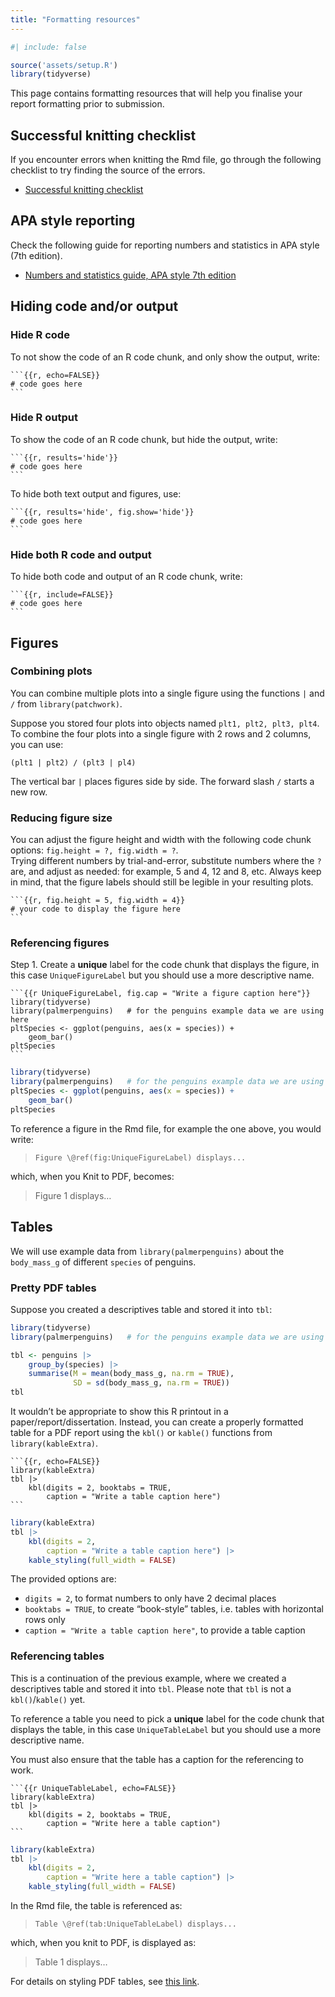 ```yaml
---
title: "Formatting resources"
---
```



```r
#| include: false

source('assets/setup.R')
library(tidyverse)
```


This page contains formatting resources that will help you finalise your report formatting prior to submission.



## Successful knitting checklist

If you encounter errors when knitting the Rmd file, go through the following checklist to try finding the source of the errors.

- [Successful knitting checklist](https://uoepsy.github.io/dapr1/2425/useful_files/checklist_knitting.pdf)



## APA style reporting

Check the following guide for reporting numbers and statistics in APA style (7th edition).

- [Numbers and statistics guide, APA style 7th edition](https://apastyle.apa.org/instructional-aids/numbers-statistics-guide.pdf)



## Hiding code and/or output

:::{.panel-tabset}
### Hide R code

To not show the code of an R code chunk, and only show the output, write:

````
```{{r, echo=FALSE}}
# code goes here
```
````

### Hide R output

To show the code of an R code chunk, but hide the output, write:

````
```{{r, results='hide'}}
# code goes here
```
````

To hide both text output and figures, use:

````
```{{r, results='hide', fig.show='hide'}}
# code goes here
```
````

### Hide both R code and output

To hide both code and output of an R code chunk, write:

````
```{{r, include=FALSE}}
# code goes here
```
````
:::



## Figures


### Combining plots

You can combine multiple plots into a single figure using the functions `|` and `/` from `library(patchwork)`.

Suppose you stored four plots into objects named `plt1, plt2, plt3, plt4`. To combine the four plots into a single figure with 2 rows and 2 columns, you can use:

```
(plt1 | plt2) / (plt3 | pl4)
```

The vertical bar `|` places figures side by side. The forward slash `/` starts a new row.


### Reducing figure size

You can adjust the figure height and width with the following code chunk options: `fig.height = ?, fig.width = ?`.  
Trying different numbers by trial-and-error, substitute numbers where the `?` are, and adjust as needed: for example, 5 and 4, 12 and 8, etc. Always keep in mind, that the figure labels should still be legible in your resulting plots.

````
```{{r, fig.height = 5, fig.width = 4}}
# your code to display the figure here
```
````


### Referencing figures

Step 1. Create a **unique** label for the code chunk that displays the figure, in this case `UniqueFigureLabel` but you should use a more descriptive name.

````
```{{r UniqueFigureLabel, fig.cap = "Write a figure caption here"}}
library(tidyverse)
library(palmerpenguins)   # for the penguins example data we are using here
pltSpecies <- ggplot(penguins, aes(x = species)) + 
    geom_bar()
pltSpecies
```
````

```r
library(tidyverse)
library(palmerpenguins)   # for the penguins example data we are using here
pltSpecies <- ggplot(penguins, aes(x = species)) + 
    geom_bar()
pltSpecies
```


To reference a figure in the Rmd file, for example the one above, you would write:

> ```
> Figure \@ref(fig:UniqueFigureLabel) displays...
> ```

which, when you Knit to PDF, becomes:

> Figure 1 displays...



## Tables

We will use example data from `library(palmerpenguins)` about the `body_mass_g` of different `species` of penguins.

### Pretty PDF tables

Suppose you created a descriptives table and stored it into `tbl`:

```r
library(tidyverse)
library(palmerpenguins)   # for the penguins example data we are using here

tbl <- penguins |>
    group_by(species) |>
    summarise(M = mean(body_mass_g, na.rm = TRUE),
              SD = sd(body_mass_g, na.rm = TRUE))
tbl
```

It wouldn't be appropriate to show this R printout in a paper/report/dissertation. Instead, you can create a properly formatted table for a PDF report using the `kbl()` or `kable()` functions from `library(kableExtra)`.

````
```{{r, echo=FALSE}}
library(kableExtra)
tbl |>
    kbl(digits = 2, booktabs = TRUE, 
        caption = "Write a table caption here")
```
````

```r
library(kableExtra)
tbl |>
    kbl(digits = 2, 
        caption = "Write a table caption here") |>
    kable_styling(full_width = FALSE)
```

The provided options are:

- `digits = 2`, to format numbers to only have 2 decimal places
- `booktabs = TRUE`, to create "book-style" tables, i.e. tables with horizontal rows only
- `caption = "Write a table caption here"`, to provide a table caption


### Referencing tables

This is a continuation of the previous example, where we created a descriptives table and stored it into `tbl`. Please note that `tbl` is not a `kbl()`/`kable()` yet.

To reference a table you need to pick a **unique** label for the code chunk that displays the table, in this case `UniqueTableLabel` but you should use a more descriptive name. 

You must also ensure that the table has a caption for the referencing to work.

````
```{{r UniqueTableLabel, echo=FALSE}}
library(kableExtra)
tbl |>
    kbl(digits = 2, booktabs = TRUE, 
        caption = "Write here a table caption")
```
````

```r
library(kableExtra)
tbl |>
    kbl(digits = 2, 
        caption = "Write here a table caption") |>
    kable_styling(full_width = FALSE)
```


In the Rmd file, the table is referenced as:

> ```
> Table \@ref(tab:UniqueTableLabel) displays...
> ```

which, when you knit to PDF, is displayed as:

> Table 1 displays...

For details on styling PDF tables, see [this link](https://cran.r-project.org/web/packages/kableExtra/vignettes/awesome_table_in_pdf.pdf).


